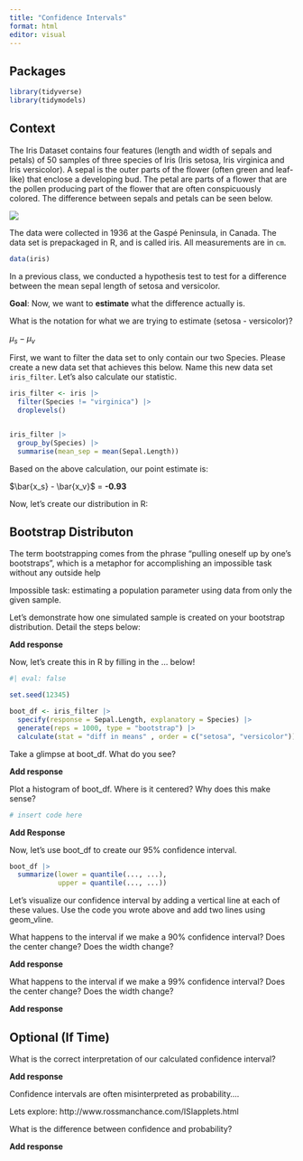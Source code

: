 ```yaml
---
title: "Confidence Intervals"
format: html
editor: visual
---
```


## Packages

```r
library(tidyverse)
library(tidymodels)
```

## Context

The Iris Dataset contains four features (length and width of sepals and petals) of 50 samples of three species of Iris (Iris setosa, Iris virginica and Iris versicolor). A sepal is the outer parts of the flower (often green and leaf-like) that enclose a developing bud. The petal are parts of a flower that are the pollen producing part of the flower that are often conspicuously colored. The difference between sepals and petals can be seen below.

![](Iris.png)

The data were collected in 1936 at the Gaspé Peninsula, in Canada. The data set is prepackaged in R, and is called iris. All measurements are in `cm`.

```r
data(iris)
```

In a previous class, we conducted a hypothesis test to test for a difference between the mean sepal length of setosa and versicolor. 

**Goal**: Now, we want to **estimate** what the difference actually is.

What is the notation for what we are trying to estimate (setosa - versicolor)?

$\mu_s - \mu_v$

First, we want to filter the data set to only contain our two Species. Please create a new data set that achieves this below. Name this new data set `iris_filter`. Let's also calculate our statistic.

```r

iris_filter <- iris |>
  filter(Species != "virginica") |>
  droplevels()


iris_filter |>
  group_by(Species) |>
  summarise(mean_sep = mean(Sepal.Length))

```

Based on the above calculation, our point estimate is:

$\bar{x_s} - \bar{x_v}$ = **-0.93**

Now, let's create our distribution in R:

## Bootstrap Distributon

The term bootstrapping comes from the phrase "pulling oneself up by one's bootstraps", which is a metaphor for accomplishing an impossible task without any outside help

Impossible task: estimating a population parameter using data from only the given sample.

Let's demonstrate how one simulated sample is created on your bootstrap distribution. Detail the steps below:

**Add response**

Now, let's create this in R by filling in the ... below!

```r
#| eval: false

set.seed(12345) 

boot_df <- iris_filter |>
  specify(response = Sepal.Length, explanatory = Species) |>
  generate(reps = 1000, type = "bootstrap") |>
  calculate(stat = "diff in means" , order = c("setosa", "versicolor"))

```

Take a glimpse at boot_df. What do you see?

**Add response**

Plot a histogram of boot_df. Where is it centered? Why does this make sense?

```r

# insert code here

```

**Add Response**

Now, let's use boot_df to create our 95% confidence interval.

```r


boot_df |>
  summarize(lower = quantile(..., ...),
            upper = quantile(..., ...))


```

Let's visualize our confidence interval by adding a vertical line at each of these values. Use the code you wrote above and add two lines using geom_vline.

What happens to the interval if we make a 90% confidence interval? Does the center change? Does the width change?

**Add response**

What happens to the interval if we make a 99% confidence interval? Does the center change? Does the width change?

**Add response**

## Optional (If Time)

What is the correct interpretation of our calculated confidence interval?

**Add response**

Confidence intervals are often misinterpreted as probability....

Lets explore: http://www.rossmanchance.com/ISIapplets.html

What is the difference between confidence and probability? 

**Add response**

